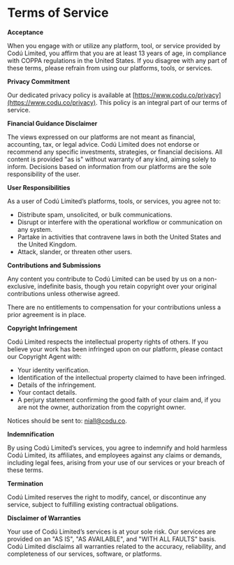 # Terms of Service

**Acceptance**

When you engage with or utilize any platform, tool, or service provided by Codú Limited, you affirm that you are at least 13 years of age, in compliance with COPPA regulations in the United States. If you disagree with any part of these terms, please refrain from using our platforms, tools, or services.

**Privacy Commitment**

Our dedicated privacy policy is available at [https://www.codu.co/privacy](https://www.codu.co/privacy). This policy is an integral part of our terms of service.

**Financial Guidance Disclaimer**

The views expressed on our platforms are not meant as financial, accounting, tax, or legal advice. Codú Limited does not endorse or recommend any specific investments, strategies, or financial decisions. All content is provided "as is" without warranty of any kind, aiming solely to inform. Decisions based on information from our platforms are the sole responsibility of the user.

**User Responsibilities**

As a user of Codú Limited’s platforms, tools, or services, you agree not to:

- Distribute spam, unsolicited, or bulk communications.
- Disrupt or interfere with the operational workflow or communication on any system.
- Partake in activities that contravene laws in both the United States and the United Kingdom.
- Attack, slander, or threaten other users.

**Contributions and Submissions**

Any content you contribute to Codú Limited can be used by us on a non-exclusive, indefinite basis, though you retain copyright over your original contributions unless otherwise agreed.

There are no entitlements to compensation for your contributions unless a prior agreement is in place.

**Copyright Infringement**

Codú Limited respects the intellectual property rights of others. If you believe your work has been infringed upon on our platform, please contact our Copyright Agent with:

- Your identity verification.
- Identification of the intellectual property claimed to have been infringed.
- Details of the infringement.
- Your contact details.
- A perjury statement confirming the good faith of your claim and, if you are not the owner, authorization from the copyright owner.

Notices should be sent to: niall@codu.co.

**Indemnification**

By using Codú Limited’s services, you agree to indemnify and hold harmless Codú Limited, its affiliates, and employees against any claims or demands, including legal fees, arising from your use of our services or your breach of these terms.

**Termination**

Codú Limited reserves the right to modify, cancel, or discontinue any service, subject to fulfilling existing contractual obligations.

**Disclaimer of Warranties**

Your use of Codú Limited’s services is at your sole risk. Our services are provided on an "AS IS", "AS AVAILABLE", and "WITH ALL FAULTS" basis. Codú Limited disclaims all warranties related to the accuracy, reliability, and completeness of our services, software, or platforms.
